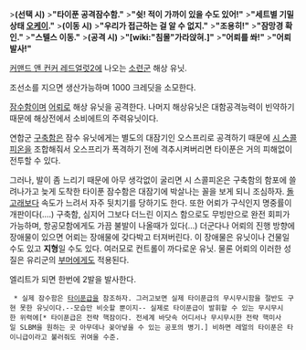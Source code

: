 >'''(선택 시)'''
>'''"타이푼 공격잠수함."'''
>'''"쉿! 적이 가까이 있을 수도 있어!"'''
>'''"세트별 기밀 상태 [[오케이]]."'''
>'''(이동 시)'''
>'''"우리가 접근하는 걸 알 수 없지."'''
>'''"조용히!"'''
>'''"잠망경 확인."'''
>'''"스텔스 이동."'''
>'''(공격 시)'''
>'''"[wiki:"침몰"가라앉혀.]"'''
>'''"어뢰를 쏴!"'''
>'''"어뢰 발사!"'''

[[커맨드 앤 컨커 레드얼럿2]]에 나오는 [[소련군]] 해상 유닛. 

조선소를 지으면 생산가능하며 1000 크레딧을 소모한다.

[[잠수함]]이며 [[어뢰]]로 해상 유닛을 공격한다. 나머지 해상유닛은 대함공격능력이 빈약하기 때문에 해상전에서 소비에트의 주력유닛이다. 

연합군 [[구축함]]은 잠수 유닛에게는 별도의 대잠기인 오스프리로 공격하기 때문에 [[시 스콜피온]]을 조합해줘서 오스프리가 폭격하기 전에 격추시켜버리면 타이푼은 거의 피해없이 전투할 수 있다.

그러나, 발이 좀 느리기 때문에 아무 생각없이 굴리면 시 스콜피온은 구축함의 함포에 쓸려나가고 늦게 도착한 타이푼 잠수함은 대잠기에 박살나는 꼴을 보게 되니 조심하자. [[돌고래]]보다 속도가 느려서 자주 뒷치기를 당하기도 한다. 또한 어뢰가 구식인지 명중률이 개판이다(....) 구축함, 심지어 그보다 더느린 이지스 함으로도 무빙만으로 완전 회피가 가능하며, 항공모함에게도 가끔 불발이 나올때가 있다(...) 더군다나 어뢰의 진행 방향에 장애물이 있으면 어뢰는 장애물에 갖다박고 터져버린다. 이 장애물은 유닛이나 건물일 수도 있고 '''지형'''일 수도 있다. 여러모로 컨트롤이 까다로운 유닛. 물론 어뢰의 이러한 성질은 유리군의 [[부머]]에게도 적용된다.

엘리트가 되면 한번에 2발을 발사한다.

  * 실제 잠수함은 [[타이푼급]]을 참조하자. 그러고보면 실제 타이푼급의 무시무시함을 절반도 구현 못한 유닛이다.--모습만 비슷할 뿐이지-- 실제로 타이푼급이 발휘할 수 있는 무시무시한 위력에[* 타이푼급은 전략 핵잠이다. 전세계 바닷속 어디서나 무시무시한 전략 핵미사일 SLBM을 원하는 곳 아무데나 꽂아넣을 수 있는 공포의 병기.] 비하면 레얼의 타이푼은 타이니급이라고 불러줘도 귀여울 수준.
